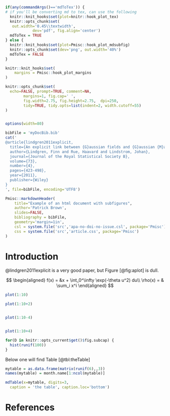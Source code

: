 ```r

if(any(commandArgs()=='mdToTex')) {
# if you'll be converting md to tex, can use the following
  knitr::knit_hooks$set(plot=knitr::hook_plot_tex)  
  knitr::opts_chunk$set(
   out.width='0.45\\textwidth', 
			dev='pdf', fig.align='center')
  mdToTex = TRUE
} else {
  knitr::knit_hooks$set(plot=Pmisc::hook_plot_mdsubfig)
  knitr::opts_chunk$set(dev='png', out.width='40%')
  mdToTex = FALSE
}

knitr::knit_hooks$set(
	margins = Pmisc::hook_plot_margins
)

knitr::opts_chunk$set(
  echo=FALSE, prompt=TRUE, comment=NA,
		margins=1, fig.cap=' ',
		fig.width=2.75, fig.height=2.75,  dpi=250, 
		tidy=TRUE, tidy.opts=list(indent=2, width.cutoff=55)
)


options(width=80)

bibFile = 'myDocBib.bib'
cat('
@article{lindgren2011explicit,
  title={An explicit link between {G}aussian fields and {G}aussian {M}arkov random fields the stochastic partial differential equation approach},
  author={Lindgren, Finn and Rue, Haavard and Lindstrom, Johan},
  journal={Journal of the Royal Statistical Society B},
  volume={73},
  number={4},
  pages={423-498},
  year={2011},
  publisher={Wiley}
}
', file=bibFile, encoding='UTF8')

```



		
```r
Pmisc::markdownHeader(
	title="Example of an html document with subfigures", 		
	author='Patrick Brown',
	slides=FALSE,
	bibliography = bibFile,
	geometry='margin=1in',
	csl = system.file('src','apa-no-doi-no-issue.csl', package='Pmisc'),
	css = system.file('src','article.css', package='Pmisc')
)
```


# Introduction


@lindgren2011explicit is a very good paper, but Figure [@fig:aplot] is dull.


$$
\begin{aligned}
f(x) = &x + \int_0^\infty \exp(-\theta u^2) du\\
\rho(x) = & \sum_i x^i
\end{aligned}
$$


```r
plot(1:10)

plot(1:10+2)


plot(1:10-4)


plot(1:10+4)
```


```r

for(D in knitr::opts_current$get()$fig.subcap) {
  hist(runif(100))
}
```

Below one will find Table [@tbl:theTable]

```r

mytable = as.data.frame(matrix(runif(6),,3))
names(mytable) = month.name[1:ncol(mytable)]

mdTable(x=mytable, digits=3,
  caption = 'the table', caption.loc='bottom')

```

# References

